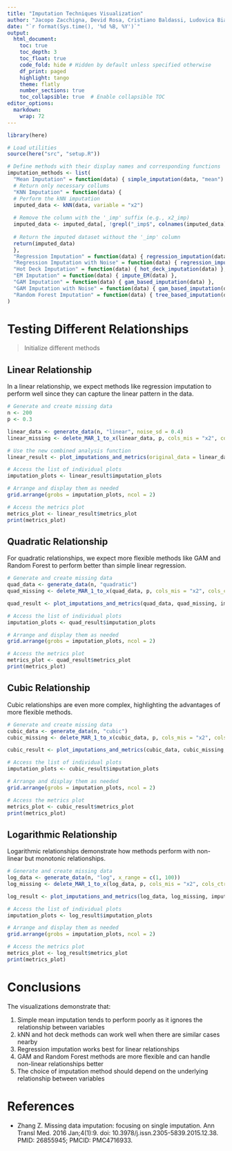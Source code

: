```yaml
---
title: "Imputation Techniques Visualization"
author: "Jacopo Zacchigna, Devid Rosa, Cristiano Baldassi, Ludovica Bianchi"
date: "`r format(Sys.time(), '%d %B, %Y')`"
output:
  html_document:
    toc: true
    toc_depth: 3
    toc_float: true
    code_fold: hide # Hidden by default unless specified otherwise
    df_print: paged
    highlight: tango
    theme: flatly
    number_sections: true
    toc_collapsible: true  # Enable collapsible TOC
editor_options:
  markdown:
    wrap: 72
---
```


```r
library(here)

# Load utilities
source(here("src", "setup.R"))
```

```r
# Define methods with their display names and corresponding functions
imputation_methods <- list(
  "Mean Imputation" = function(data) { simple_imputation(data, "mean") },
  # Return only necessary collums
  "KNN Imputation" = function(data) {
  # Perform the kNN imputation
  imputed_data <- kNN(data, variable = "x2")
  
  # Remove the column with the '_imp' suffix (e.g., x2_imp)
  imputed_data <- imputed_data[, !grepl("_imp$", colnames(imputed_data))]
  
  # Return the imputed dataset without the '_imp' column
  return(imputed_data)
  },
  "Regression Imputation" = function(data) { regression_imputation(data) },
  "Regression Imputation with Noise" = function(data) { regression_imputation(data, noise = TRUE) },
  "Hot Deck Imputation" = function(data) { hot_deck_imputation(data) },
  "EM Imputation" = function(data) { impute_EM(data) },
  "GAM Imputation" = function(data) { gam_based_imputation(data) },
  "GAM Imputation with Noise" = function(data) { gam_based_imputation(data, noise = TRUE) },
  "Random Forest Imputation" = function(data) { tree_based_imputation(data) }
)
```

# Testing Different Relationships
> Initialize different methods

## Linear Relationship

In a linear relationship, we expect methods like regression imputation to perform well since they can capture the linear pattern in the data.

```r
# Generate and create missing data
n <- 200
p <- 0.3

linear_data <- generate_data(n, "linear", noise_sd = 0.4)
linear_missing <- delete_MAR_1_to_x(linear_data, p, cols_mis = "x2", cols_ctrl = "x1", x = 10)

# Use the new combined analysis function
linear_result <- plot_imputations_and_metrics(original_data = linear_data, missing_data = linear_missing, imputation_methods = imputation_methods)

# Access the list of individual plots
imputation_plots <- linear_result$imputation_plots

# Arrange and display them as needed
grid.arrange(grobs = imputation_plots, ncol = 2)
```

```r
# Access the metrics plot
metrics_plot <- linear_result$metrics_plot
print(metrics_plot)
```

## Quadratic Relationship

For quadratic relationships, we expect more flexible methods like GAM and Random Forest to perform better than simple linear regression.

```r
# Generate and create missing data
quad_data <- generate_data(n, "quadratic")
quad_missing <- delete_MAR_1_to_x(quad_data, p, cols_mis = "x2", cols_ctrl = "x1", x = 10)

quad_result <- plot_imputations_and_metrics(quad_data, quad_missing, imputation_methods)

# Access the list of individual plots
imputation_plots <- quad_result$imputation_plots

# Arrange and display them as needed
grid.arrange(grobs = imputation_plots, ncol = 2)
```

```r
# Access the metrics plot
metrics_plot <- quad_result$metrics_plot
print(metrics_plot)
```

## Cubic Relationship

Cubic relationships are even more complex, highlighting the advantages of more flexible methods.

```r
# Generate and create missing data
cubic_data <- generate_data(n, "cubic")
cubic_missing <- delete_MAR_1_to_x(cubic_data, p, cols_mis = "x2", cols_ctrl = "x1", x = 10)

cubic_result <- plot_imputations_and_metrics(cubic_data, cubic_missing, imputation_methods)

# Access the list of individual plots
imputation_plots <- cubic_result$imputation_plots

# Arrange and display them as needed
grid.arrange(grobs = imputation_plots, ncol = 2)
```

```r
# Access the metrics plot
metrics_plot <- cubic_result$metrics_plot
print(metrics_plot)
```

## Logarithmic Relationship

Logarithmic relationships demonstrate how methods perform with non-linear but monotonic relationships.

```r
# Generate and create missing data
log_data <- generate_data(n, "log", x_range = c(1, 100))
log_missing <- delete_MAR_1_to_x(log_data, p, cols_mis = "x2", cols_ctrl = "x1", x = 10)

log_result <- plot_imputations_and_metrics(log_data, log_missing, imputation_methods)

# Access the list of individual plots
imputation_plots <- log_result$imputation_plots

# Arrange and display them as needed
grid.arrange(grobs = imputation_plots, ncol = 2)
```

```r
# Access the metrics plot
metrics_plot <- log_result$metrics_plot
print(metrics_plot)
```

# Conclusions

The visualizations demonstrate that:

1. Simple mean imputation tends to perform poorly as it ignores the relationship between variables
2. kNN and hot deck methods can work well when there are similar cases nearby
3. Regression imputation works best for linear relationships
4. GAM and Random Forest methods are more flexible and can handle non-linear relationships better
5. The choice of imputation method should depend on the underlying relationship between variables

# References

- Zhang Z. Missing data imputation: focusing on single imputation. Ann Transl Med. 2016 Jan;4(1):9. doi: 10.3978/j.issn.2305-5839.2015.12.38. PMID: 26855945; PMCID: PMC4716933.